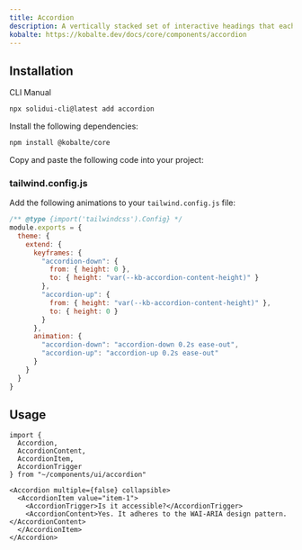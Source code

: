 ```yaml
---
title: Accordion
description: A vertically stacked set of interactive headings that each reveal a section of content.
kobalte: https://kobalte.dev/docs/core/components/accordion
---
```


<ComponentPreview name="accordion-demo" />

## Installation

<Tabs defaultValue="cli">

<TabsList>
  <TabsTrigger value="cli">CLI</TabsTrigger>
  <TabsTrigger value="manual">Manual</TabsTrigger>
</TabsList>

<TabsContent value="cli">

```bash
npx solidui-cli@latest add accordion
```

</TabsContent>

<TabsContent value="manual">
<Steps>

<Step>Install the following dependencies: </Step>

```bash
npm install @kobalte/core
```

<Step>Copy and paste the following code into your project: </Step>

<ComponentSource name="accordion" />

</Steps>
</TabsContent>

</Tabs>

### tailwind.config.js

Add the following animations to your `tailwind.config.js` file:

```js {5-18} /module/
/** @type {import('tailwindcss').Config} */
module.exports = {
  theme: {
    extend: {
      keyframes: {
        "accordion-down": {
          from: { height: 0 },
          to: { height: "var(--kb-accordion-content-height)" }
        },
        "accordion-up": {
          from: { height: "var(--kb-accordion-content-height)" },
          to: { height: 0 }
        }
      },
      animation: {
        "accordion-down": "accordion-down 0.2s ease-out",
        "accordion-up": "accordion-up 0.2s ease-out"
      }
    }
  }
}
```

## Usage

```tsx
import {
  Accordion,
  AccordionContent,
  AccordionItem,
  AccordionTrigger
} from "~/components/ui/accordion"
```

```tsx
<Accordion multiple={false} collapsible>
  <AccordionItem value="item-1">
    <AccordionTrigger>Is it accessible?</AccordionTrigger>
    <AccordionContent>Yes. It adheres to the WAI-ARIA design pattern.</AccordionContent>
  </AccordionItem>
</Accordion>
```
